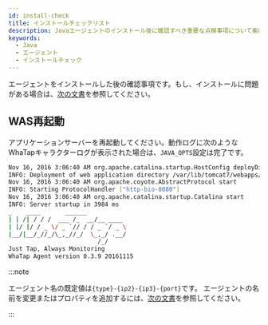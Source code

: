 ```yaml
---
id: install-check
title: インストールチェックリスト
description: Javaエージェントのインストール後に確認すべき重要な点検事項について案内します。JAVA_OPTS設定の正確性、アプリケーションサーバーの再起動の必要性、およびモニタリングサービスによるエージェント接続性の検証が含まれます。
keywords:
  - Java
  - エージェント
  - インストールチェック
---
```


エージェントをインストールした後の確認事項です。もし、インストールに問題がある場合は、[次の文書](agent-troubleshooting)を参照してください。

## WAS再起動

アプリケーションサーバーを再起動してください。動作ログに次のようなWhaTapキャラクターログが表示された場合は、`JAVA_OPTS`設定は完了です。

```bash
Nov 16, 2016 3:06:40 AM org.apache.catalina.startup.HostConfig deployDirectory
INFO: Deployment of web application directory /var/lib/tomcat7/webapps/ROOT has finished in 577 ms
Nov 16, 2016 3:06:40 AM org.apache.coyote.AbstractProtocol start
INFO: Starting ProtocolHandler ["http-bio-8080"]
Nov 16, 2016 3:06:40 AM org.apache.catalina.startup.Catalina start
INFO: Server startup in 3984 ms
_  	 ____       ______
| | /| / / /  ___ /_  __/__ ____
| |/ |/ / _ \/ _ `// / / _ `/ _ \
|__/|__/_//_/\_,_//_/  \_,_/ .__/
        	             /_/
Just Tap, Always Monitoring
WhaTap Agent version 0.3.9 20161115
```


<Checkagentconnection />

:::note

エージェント名の既定値は`{type}-{ip2}-{ip3}-{port}`です。 エージェントの名前を変更またはプロパティを追加するには、[次の文書](agent-name)を参照してください。

:::
